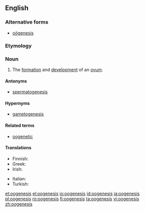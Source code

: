 ==English==
{{wikipedia}}

===Alternative forms===
* [[oögenesis]]

===Etymology===
{{confix|oo|genesis}}

===Noun===
{{en-noun|oogeneses|-}}

# {{context|biology}} The [[formation]] and [[development]] of an [[ovum]].

====Antonyms====
* [[spermatogenesis]]

====Hypernyms====
* [[gametogenesis]]

====Related terms====
* [[oogenetic]]

====Translations====
{{trans-top|formation and development of ovum}}
* Finnish: {{t+|fi|oogeneesi}}
* Greek: {{t+|el|ωογένεση|f|tr=oogenesi}}
* Irish: {{t-|ga|úigineas|m}}
{{trans-mid}}
* Italian: {{t-|it|oogenesi|f}}
* Turkish: {{t-|tr|oogenez}}
{{trans-bottom}}

[[et:oogenesis]]
[[el:oogenesis]]
[[io:oogenesis]]
[[id:oogenesis]]
[[ja:oogenesis]]
[[pl:oogenesis]]
[[ro:oogenesis]]
[[fi:oogenesis]]
[[ta:oogenesis]]
[[vi:oogenesis]]
[[zh:oogenesis]]